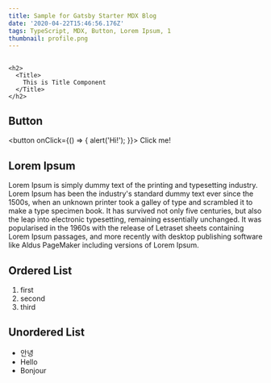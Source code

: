 ```yaml
---
title: Sample for Gatsby Starter MDX Blog
date: '2020-04-22T15:46:56.176Z'
tags: TypeScript, MDX, Button, Lorem Ipsum, 1
thumbnail: profile.png
---
```



<h2>
  <Title style={{ color: '#555' }}>
    This is Title Component
  </Title>
</h2>

```tsx
<h2>
  <Title>
    This is Title Component
  </Title>
</h2>
```

## Button

<button onClick={() => { alert('Hi!'); }}>
  Click me!
</button>

## Lorem Ipsum

Lorem Ipsum is simply dummy text of the printing and typesetting industry. Lorem Ipsum has been the industry's standard dummy text ever since the 1500s, when an unknown printer took a galley of type and scrambled it to make a type specimen book. It has survived not only five centuries, but also the leap into electronic typesetting, remaining essentially unchanged. It was popularised in the 1960s with the release of Letraset sheets containing Lorem Ipsum passages, and more recently with desktop publishing software like Aldus PageMaker including versions of Lorem Ipsum.

## Ordered List

1. first
2. second
3. third

## Unordered List

- 안녕
- Hello
- Bonjour
